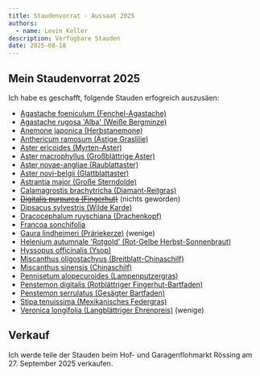 ```yaml
---
title: Staudenvorrat - Aussaat 2025
authors:
  - name: Levin Keller
description: Verfügbare Stauden
date: 2025-08-18
---
```


## Mein Staudenvorrat 2025

Ich habe es geschafft, folgende Stauden erfogreich auszusäen:

- [Agastache foeniculum (Fenchel-Agastache)](/de/garden/plants/agastache-foeniculum)
- [Agastache rugosa 'Alba' (Weiße Bergminze)](/de/garden/plants/agastache-rugosa-alba)
- [Anemone japonica (Herbstanemone)](/de/garden/plants/anemone-japonica)
- [Anthericum ramosum (Ästige Graslilie)](/de/garden/plants/anthericum-ramosum)
- [Aster ericoides (Myrten-Aster)](/de/garden/plants/aster-ericoides)
- [Aster macrophyllus (Großblättrige Aster)](/de/garden/plants/aster-macrophyllus)
- [Aster novae-angliae (Raublattaster)](/de/garden/plants/aster-novae-angliae)
- [Aster novi-belgii (Glattblattaster)](/de/garden/plants/aster-novi-belgii)
- [Astrantia major (Große Sterndolde)](/de/garden/plants/astrantia-major)
- [Calamagrostis brachytricha (Diamant-Reitgras)](/de/garden/plants/calamagrostis-brachytricha)
- ~~[Digitalis purpurea (Fingerhut)](/de/garden/plants/digitalis-purpurea)~~ (nichts geworden)
- [Dipsacus sylvestris (Wilde Karde)](/de/garden/plants/dipsacus-sylvestris)
- [Dracocephalum ruyschiana (Drachenkopf)](/de/garden/plants/dracocephalum-ruyschiana)
- [Francoa sonchifolia](/de/garden/plants/francoa-sonchifolia)
- [Gaura lindheimeri (Präriekerze)](/de/garden/plants/gaura-lindheimeri) (wenige)
- [Helenium autumnale 'Rotgold' (Rot-Gelbe Herbst-Sonnenbraut)](/de/garden/plants/helenium-autumnale-rotgold-hybriden)
- [Hyssopus officinalis (Ysop)](/de/garden/plants/hyssopus-officinale)
- [Miscanthus oligostachyus (Breitblatt-Chinaschilf)](/de/garden/plants/miscanthus-oligostachyus)
- [Miscanthus sinensis (Chinaschilf)](/de/garden/plants/miscanthus-sinensis)
- [Pennisetum alopecuroides (Lampenputzergras)](/de/garden/plants/pennisetum-alopecuroides)
- [Penstemon digitalis (Rotblättriger Fingerhut-Bartfaden)](/de/garden/plants/penstemon-digitalis-husker-red)
- [Penstemon serrulatus (Gesägter Bartfaden)](/de/garden/plants/penstemon-serrulatus)
- [Stipa tenuissima (Mexikanisches Federgras)](/de/garden/plants/stipa-tenuissima)
- [Veronica longifolia (Langblättriger Ehrenpreis)](/de/garden/plants/veronica-longifolia) (wenige)

## Verkauf

Ich werde teile der Stauden beim Hof- und Garagenflohmarkt Rössing am 27.
September 2025 verkaufen.
